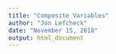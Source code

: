 ```yaml
---
title: "Composite Variables"
author: "Jon Lefcheck"
date: "November 15, 2018"
output: html_document
---
```


